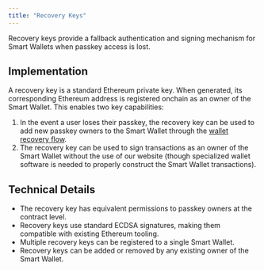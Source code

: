 ```yaml
---
title: "Recovery Keys"
---
```



Recovery keys provide a fallback authentication and signing mechanism for Smart Wallets when passkey access is lost.

## Implementation
A recovery key is a standard Ethereum private key. When generated, its corresponding Ethereum address is registered onchain as an owner of the Smart Wallet. This enables two key capabilities:

1. In the event a user loses their passkey, the recovery key can be used to add new passkey owners to the Smart Wallet through the [wallet recovery flow](https://help.coinbase.com/en/wallet/getting-started/smart-wallet-recovery).
2. The recovery key can be used to sign transactions as an owner of the Smart Wallet without the use of our website (though specialized wallet software is needed to properly construct the Smart Wallet transactions).

## Technical Details
- The recovery key has equivalent permissions to passkey owners at the contract level.
- Recovery keys use standard ECDSA signatures, making them compatible with existing Ethereum tooling.
- Multiple recovery keys can be registered to a single Smart Wallet.
- Recovery keys can be added or removed by any existing owner of the Smart Wallet.




<PolicyBanner />